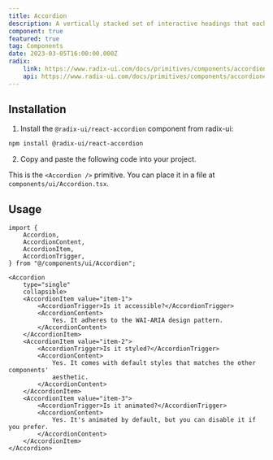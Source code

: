 ```yaml
---
title: Accordion
description: A vertically stacked set of interactive headings that each reveal an associated section of content.
component: true
featured: true
tag: Components
date: 2023-03-05T16:00:00.000Z
radix:
    link: https://www.radix-ui.com/docs/primitives/components/accordion
    api: https://www.radix-ui.com/docs/primitives/components/accordion#api-reference
---
```


<ComponentExample src="src/components/examples/AccordionDemo.tsx">
    <AccordionDemo />
</ComponentExample>

## Installation

1. Install the `@radix-ui/react-accordion` component from radix-ui:

```bash
npm install @radix-ui/react-accordion
```

2. Copy and paste the following code into your project.

<ComponentSource src="src/components/ui/Accordion.tsx" />

<Alert variant="outline">

This is the `<Accordion />` primitive. You can place it in a file at `components/ui/Accordion.tsx`.

</Alert>

## Usage

```tsx
import {
    Accordion,
    AccordionContent,
    AccordionItem,
    AccordionTrigger,
} from "@/components/ui/Accordion";
```

```tsx
<Accordion
    type="single"
    collapsible>
    <AccordionItem value="item-1">
        <AccordionTrigger>Is it accessible?</AccordionTrigger>
        <AccordionContent>
            Yes. It adheres to the WAI-ARIA design pattern.
        </AccordionContent>
    </AccordionItem>
    <AccordionItem value="item-2">
        <AccordionTrigger>Is it styled?</AccordionTrigger>
        <AccordionContent>
            Yes. It comes with default styles that matches the other components'
            aesthetic.
        </AccordionContent>
    </AccordionItem>
    <AccordionItem value="item-3">
        <AccordionTrigger>Is it animated?</AccordionTrigger>
        <AccordionContent>
            Yes. It's animated by default, but you can disable it if you prefer.
        </AccordionContent>
    </AccordionItem>
</Accordion>
```
